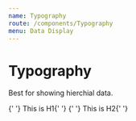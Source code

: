 ```yaml
---
name: Typography
route: /components/Typography
menu: Data Display
---
```



# Typography

Best for showing hierchial data.

<Playground>
  <Typography is="h1" variant="huge">
    {' '}
    This is H1{' '}
  </Typography>
  <Typography is="h2" variant="xlarge">
    {' '}
    This is H2{' '}
  </Typography>
</Playground>
